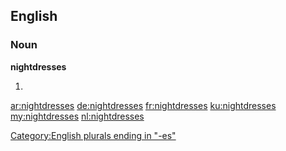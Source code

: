==English==

===Noun===
'''nightdresses'''

# {{plural of|nightdress}}

[[Category:English plurals ending in "-es"]]

[[ar:nightdresses]]
[[de:nightdresses]]
[[fr:nightdresses]]
[[ku:nightdresses]]
[[my:nightdresses]]
[[nl:nightdresses]]